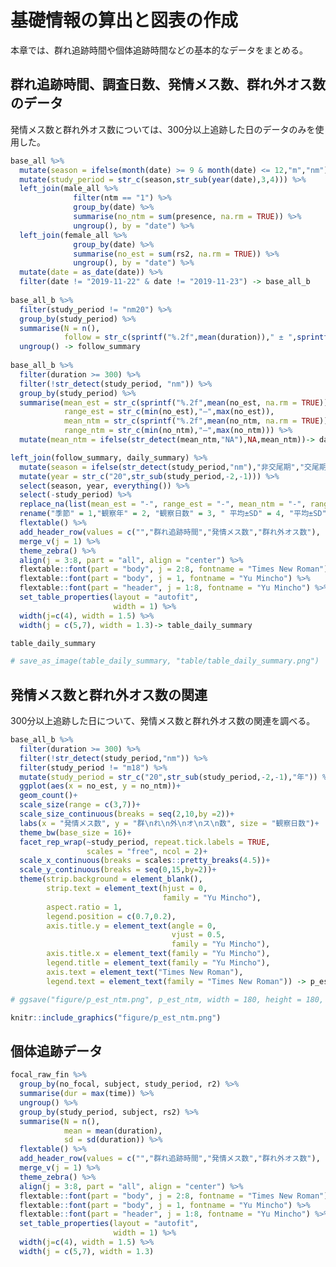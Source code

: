 # 基礎情報の算出と図表の作成  
本章では、群れ追跡時間や個体追跡時間などの基本的なデータをまとめる。  

## 群れ追跡時間、調査日数、発情メス数、群れ外オス数のデータ  
発情メス数と群れ外オス数については、300分以上追跡した日のデータのみを使用した。  
```r
base_all %>%
  mutate(season = ifelse(month(date) >= 9 & month(date) <= 12,"m","nm")) %>% 
  mutate(study_period = str_c(season,str_sub(year(date),3,4))) %>% 
  left_join(male_all %>% 
              filter(ntm == "1") %>% 
              group_by(date) %>% 
              summarise(no_ntm = sum(presence, na.rm = TRUE)) %>% 
              ungroup(), by = "date") %>% 
  left_join(female_all %>% 
              group_by(date) %>% 
              summarise(no_est = sum(rs2, na.rm = TRUE)) %>% 
              ungroup(), by = "date") %>% 
  mutate(date = as_date(date)) %>% 
  filter(date != "2019-11-22" & date != "2019-11-23") -> base_all_b
  
base_all_b %>% 
  filter(study_period != "nm20") %>% 
  group_by(study_period) %>% 
  summarise(N = n(),
            follow = str_c(sprintf("%.2f",mean(duration))," ± ",sprintf("%.2f", sd(duration)))) %>% 
  ungroup() -> follow_summary
            
base_all_b %>% 
  filter(duration >= 300) %>% 
  filter(!str_detect(study_period, "nm")) %>% 
  group_by(study_period) %>% 
  summarise(mean_est = str_c(sprintf("%.2f",mean(no_est, na.rm = TRUE))," ± ",sprintf("%.2f", sd(no_est, na.rm = TRUE))),
            range_est = str_c(min(no_est),"–",max(no_est)),
            mean_ntm = str_c(sprintf("%.2f",mean(no_ntm, na.rm = TRUE))," ± ",sprintf("%.2f", sd(no_ntm, na.rm = TRUE))),
            range_ntm = str_c(min(no_ntm),"–",max(no_ntm))) %>% 
  mutate(mean_ntm = ifelse(str_detect(mean_ntm,"NA"),NA,mean_ntm))-> daily_summary

left_join(follow_summary, daily_summary) %>% 
  mutate(season = ifelse(str_detect(study_period,"nm"),"非交尾期","交尾期")) %>%
  mutate(year = str_c("20",str_sub(study_period,-2,-1))) %>% 
  select(season, year, everything()) %>% 
  select(-study_period) %>% 
  replace_na(list(mean_est = "-", range_est = "-", mean_ntm = "-", range_ntm = "-")) %>% 
  rename("季節" = 1,"観察年" = 2, "観察日数" = 3, " 平均±SD" = 4, "平均±SD" = 5, "範囲" = 6, "平均±SD " = 7, "範囲 " = 8) %>% 
  flextable() %>% 
  add_header_row(values = c("","群れ追跡時間","発情メス数","群れ外オス数"), colwidth = c(3,1,2,2)) %>% 
  merge_v(j = 1) %>% 
  theme_zebra() %>% 
  align(j = 3:8, part = "all", align = "center") %>% 
  flextable::font(part = "body", j = 2:8, fontname = "Times New Roman") %>% 
  flextable::font(part = "body", j = 1, fontname = "Yu Mincho") %>%  
  flextable::font(part = "header", j = 1:8, fontname = "Yu Mincho") %>% 
  set_table_properties(layout = "autofit",
                       width = 1) %>% 
  width(j=c(4), width = 1.5) %>% 
  width(j = c(5,7), width = 1.3)-> table_daily_summary

table_daily_summary

# save_as_image(table_daily_summary, "table/table_daily_summary.png")
```

## 発情メス数と群れ外オス数の関連  
300分以上追跡した日について、発情メス数と群れ外オス数の関連を調べる。  

```r
base_all_b %>% 
  filter(duration >= 300) %>% 
  filter(!str_detect(study_period,"nm")) %>% 
  filter(study_period != "m18") %>% 
  mutate(study_period = str_c("20",str_sub(study_period,-2,-1),"年")) %>% 
  ggplot(aes(x = no_est, y = no_ntm))+
  geom_count()+
  scale_size(range = c(3,7))+
  scale_size_continuous(breaks = seq(2,10,by =2))+
  labs(x = "発情メス数", y = "群\nれ\n外\nオ\nス\n数", size = "観察日数")+
  theme_bw(base_size = 16)+
  facet_rep_wrap(~study_period, repeat.tick.labels = TRUE,
                 scales = "free", ncol = 2)+
  scale_x_continuous(breaks = scales::pretty_breaks(4.5))+
  scale_y_continuous(breaks = seq(0,15,by=2))+
  theme(strip.background = element_blank(),
        strip.text = element_text(hjust = 0,
                                  family = "Yu Mincho"),
        aspect.ratio = 1,
        legend.position = c(0.7,0.2),
        axis.title.y = element_text(angle = 0,
                                    vjust = 0.5,
                                    family = "Yu Mincho"),
        axis.title.x = element_text(family = "Yu Mincho"),
        legend.title = element_text(family = "Yu Mincho"),
        axis.text = element_text("Times New Roman"),
        legend.text = element_text(family = "Times New Roman")) -> p_est_ntm

# ggsave("figure/p_est_ntm.png", p_est_ntm, width = 180, height = 180, units = "mm", dpi = 600)
```

```r
knitr::include_graphics("figure/p_est_ntm.png")
```

## 個体追跡データ  
```r
focal_raw_fin %>% 
  group_by(no_focal, subject, study_period, r2) %>% 
  summarise(dur = max(time)) %>% 
  ungroup() %>% 
  group_by(study_period, subject, rs2) %>% 
  summarise(N = n(),
            mean = mean(duration),
            sd = sd(duration)) %>% 
  flextable() %>% 
  add_header_row(values = c("","群れ追跡時間","発情メス数","群れ外オス数"), colwidth = c(3,1,2,2)) %>% 
  merge_v(j = 1) %>% 
  theme_zebra() %>% 
  align(j = 3:8, part = "all", align = "center") %>% 
  flextable::font(part = "body", j = 2:8, fontname = "Times New Roman") %>% 
  flextable::font(part = "body", j = 1, fontname = "Yu Mincho") %>%  
  flextable::font(part = "header", j = 1:8, fontname = "Yu Mincho") %>% 
  set_table_properties(layout = "autofit",
                       width = 1) %>% 
  width(j=c(4), width = 1.5) %>% 
  width(j = c(5,7), width = 1.3)
```

